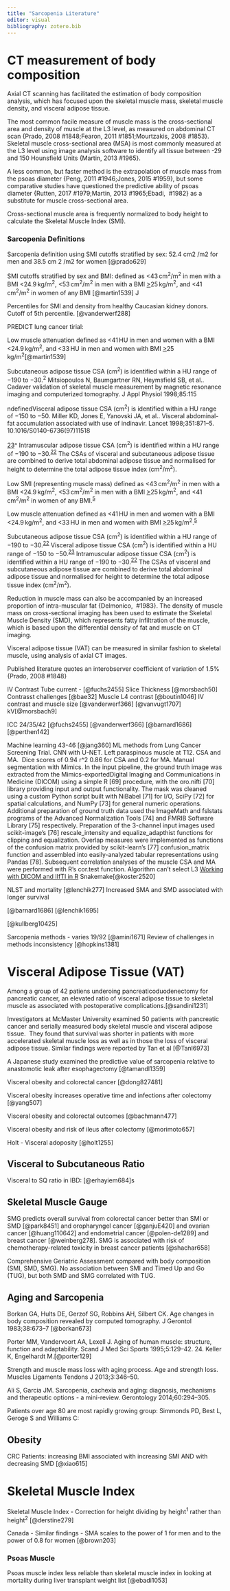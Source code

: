 ```yaml
---
title: "Sarcopenia Literature"
editor: visual
bibliography: zotero.bib
---
```


# CT measurement of body composition

Axial CT scanning has facilitated the estimation of body composition analysis, which has focused upon the skeletal muscle mass, skeletal muscle density, and visceral adipose tissue.

The most common facile measure of muscle mass is the cross-sectional area and density of muscle at the L3 level, as measured on abdominal CT scan {Prado, 2008 #1848;Fearon, 2011 #1851;Mourtzakis, 2008 #1853}. Skeletal muscle cross-sectional area (MSA) is most commonly measured at the L3 level using image analysis software to identify all tissue between -29 and 150 Hounsfield Units {Martin, 2013 #1965}.

A less common, but faster method is the extrapolation of muscle mass from the psoas diameter {Peng, 2011 #1946;Jones, 2015 #1959}, but some comparative studies have questioned the predictive ability of psoas diameter {Rutten, 2017 #1979;Martin, 2013 #1965;Ebadi,  #1982} as a substitute for muscle cross-sectional area.

Cross-sectional muscle area is frequently normalized to body height to calculate the Skeletal Muscle Index (SMI).

### Sarcopenia Definitions

Sarcopenia definition using SMI cutoffs stratified by sex: 52.4 cm2 /m2 for men and 38.5 cm 2 /m2 for women [@prado629]

SMI cutoffs stratified by sex and BMI: defined as \<43 cm^2^/m^2^ in men with a BMI \<24.9 kg/m^2^, \<53 cm^2^/m^2^ in men with a BMI [\>]{.underline}25 kg/m^2^, and \<41 cm^2^/m^2^ in women of any BMI [@martin1539] J

Percentiles for SMI and density from healthy Caucasian kidney donors. Cutoff of 5th percentile. [@vanderwerf288]

PREDICT lung cancer tirial:

Low muscle attenuation defined as \<41 HU in men and women with a BMI \<24.9 kg/m^2^, and \<33 HU in men and women with BMI [\>]{.underline}25 kg/m^2^[@martin1539]

Subcutaneous adipose tissue CSA (cm^2^) is identified within a HU range of −190 to −30.^2^ Mitsiopoulos N, Baumgartner RN, Heymsfield SB, et al.. Cadaver validation of skeletal muscle measurement by magnetic resonance imaging and computerized tomography. J Appl Physiol 1998;85:115

ndefinedVisceral adipose tissue CSA (cm^2^) is identified within a HU range of −150 to −50. Miller KD, Jones E, Yanovski JA, et al.. Visceral abdominal-fat accumulation associated with use of indinavir. Lancet 1998;351:871–5. 10.1016/S0140-6736(97)11518

[23](https://www.ncbi.nlm.nih.gov/pmc/articles/PMC8477324/#R23)\^ Intramuscular adipose tissue CSA (cm^2^) is identified within a HU range of −190 to −30.^[22](https://www.ncbi.nlm.nih.gov/pmc/articles/PMC8477324/#R22)^ The CSAs of visceral and subcutaneous adipose tissue are combined to derive total abdominal adipose tissue and normalised for height to determine the total adipose tissue index (cm^2^/m^2^).

Low SMI (representing muscle mass) defined as \<43 cm^2^/m^2^ in men with a BMI \<24.9 kg/m^2^, \<53 cm^2^/m^2^ in men with a BMI [\>]{.underline}25 kg/m^2^, and \<41 cm^2^/m^2^ in women of any BMI.^[5](https://www.ncbi.nlm.nih.gov/pmc/articles/PMC8477324/#R5)^

Low muscle attenuation defined as \<41 HU in men and women with a BMI \<24.9 kg/m^2^, and \<33 HU in men and women with BMI [\>]{.underline}25 kg/m^2^.^[5](https://www.ncbi.nlm.nih.gov/pmc/articles/PMC8477324/#R5)^

Subcutaneous adipose tissue CSA (cm^2^) is identified within a HU range of −190 to −30.^[22](https://www.ncbi.nlm.nih.gov/pmc/articles/PMC8477324/#R22)^ Visceral adipose tissue CSA (cm^2^) is identified within a HU range of −150 to −50.^[23](https://www.ncbi.nlm.nih.gov/pmc/articles/PMC8477324/#R23)^ Intramuscular adipose tissue CSA (cm^2^) is identified within a HU range of −190 to −30.^[22](https://www.ncbi.nlm.nih.gov/pmc/articles/PMC8477324/#R22)^ The CSAs of visceral and subcutaneous adipose tissue are combined to derive total abdominal adipose tissue and normalised for height to determine the total adipose tissue index (cm^2^/m^2^).

Reduction in muscle mass can also be accompanied by an increased proportion of intra-muscular fat {Delmonico,  #1983}. The density of muscle mass on cross-sectional imaging has been used to estimate the Skeletal Muscle Density (SMD), which represents fatty infiltration of the muscle, which is based upon the differential density of fat and muscle on CT imaging.

Visceral adipose tissue (VAT) can be measured in similar fashion to skeletal muscle, using analysis of axial CT images.

Published literature quotes an interobserver coefficient of variation of 1.5% {Prado, 2008 #1848}

IV Contrast Tube current - [@fuchs2455] Slice Thickness [@morsbach50] Contrasst challenges [@bae32] Muscle L4 contrast [@boutin1046] IV contrast and muscle size [@vanderwerf366] [@vanvugt1707] kV[@morsbach9]

ICC 24/35/42 [@fuchs2455] [@vanderwerf366] [@barnard1686] [@perthen142]

Machine learning 43-46 [@jang360] ML methods from Lung Cancer Screening Trial. CNN with U-NET. Left paraspinous muscle at T12. CSA and MA.  Dice scores of 0.94 r\^2 0.86 for CSA and 0.2 for MA. Manual segmentation with Mimics. In the input pipeline, the ground truth image was extracted from the Mimics-exportedDigital Imaging and Communications in Medicine (DICOM) using a simple R \[69\] procedure, with the oro.nifti \[70\] library providing input and output functionality. The mask was cleaned using a custom Python script built with NiBabel \[71\] for I/O, SciPy \[72\] for spatial calculations, and NumPy \[73\] for general numeric operations. Additional preparation of ground truth data used the ImageMath and fslstats programs of the Advanced Normalization Tools \[74\] and FMRIB Software Library \[75\] respectively. Preparation of the 3-channel input images used scikit-image's \[76\] rescale_intensity and equalize_adapthist functions for clipping and equalization. Overlap measures were implemented as functions of the confusion matrix provided by scikit-learn's \[77\] confusion_matrix function and assembled into easily-analyzed tabular representations using Pandas \[78\]. Subsequent correlation analyses of the muscle CSA and MA were performed with R's cor.test function. Algorithm can't select L3 [Working with DICOM and IIfTI in R](http://www.jstatsoft.org/v44/i06/) Snakemake[@koster2520]

NLST and mortality [@lenchik277] Increased SMA and SMD associated with longer survival

[@barnard1686] [@lenchik1695]

[@kullberg10425]

Sarcopenia methods - varies 19/92 [@amini1671] Review of challenges in methods inconsistency [@hopkins1381]

# Visceral Adipose Tissue (VAT)

Among a group of 42 patiens underoing pancreaticoduodenectomy for pancreatic cancer, an elevated ratio of visceral adipose tissue to skeletal muscle as associated with postoperative complications.[@sandini1231]

Investigators at McMaster University examined 50 patients with pancreatic cancer and serially measured body skeletal muscle and visceral adipose tissue.  They found that survival was shorter in patients with more accelerated skeletal muscle loss as well as in those the loss of visceral adipose tissue. Similar findings were reported by Tan et al [@Tanl6973]

A Japanese study examined the predictive value of sarcopenia relative to anastomotic leak after esophagectomy [@tamandl1359] 

Visceral obesity and colorectal cancer [@dong827481]

Visceral obesity increases operative time and infections after colectomy [@yang507]

Visceral obesity and colorectal outcomes [@bachmann477]

Visceral obesity and risk of ileus after colectomy [@morimoto657]

Holt - Visceral adoposity [@holt1255]

## Visceral to Subcutaneous Ratio

Visceral to SQ ratio in IBD: [@erhayiem684]s

## Skeletal Muscle Gauge

SMG predicts overall survival from colorectal cancer better than SMI or SMD [@park8451] and oropharyngel cancer [@ganjuE420] and ovarian cancer [@huang110642] and endometrial cancer [@polen-de1289] and breast cancer [@weinberg278]. SMG is associated with risk of chemotherapy-related toxicity in breast cancer patients [@shachar658]

Comprehensive Geriatric Assessment compared with body composition (SMI, SMD, SMG). No association between SMI and Timed Up and Go (TUG), but both SMD and SMG correlated with TUG.

## Aging and Sarcopenia

Borkan GA, Hults DE, Gerzof SG, Robbins AH, Silbert CK. Age changes in body composition revealed by computed tomography. J Gerontol 1983;38:673--7 [@borkan673]

Porter MM, Vandervoort AA, Lexell J. Aging of human muscle: structure, function and adaptability. Scand J Med Sci Sports 1995;5:129--42. 24. Keller K, Engelhardt M.[@porter129]

Strength and muscle mass loss with aging process. Age and strength loss. Muscles Ligaments Tendons J 2013;3:346--50.

Ali S, Garcia JM. Sarcopenia, cachexia and aging: diagnosis, mechanisms and therapeutic options - a mini-review. Gerontology 2014;60:294--305.

Patients over age 80 are most rapidly growing group: Simmonds PD, Best L, Geroge S and Williams C:

## Obesity

CRC Patients: increasing BMI associated with increasing SMI AND with decreasing SMD [@xiao615]

# Skeletal Muscle Index

Skeletal Muscle Index - Correction for height dividing by height^1^ rather than height^2^ [@derstine279]

Canada - Similar findings - SMA scales to the power of 1 for men and to the power of 0.8 for women [@brown203]

### Psoas Muscle

Psoas muscle index less reliable than skeletal muscle index in looking at mortality during liver transplant weight list [@ebadi1053]
